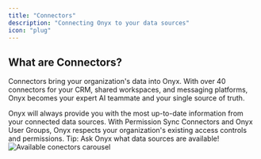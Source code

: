 ```yaml
---
title: "Connectors"
description: "Connecting Onyx to your data sources"
icon: "plug"
---
```


## What are Connectors?

Connectors bring your organization's data into Onyx. With over 40 connectors for your CRM, shared workspaces, and messaging platforms, Onyx becomes your expert AI teammate and your single source of truth.

<Card title="Reliable and Consistent Results" icon="handshake">
  Onyx will always provide you with the most up-to-date information from your connected data sources.
</Card>
<Card title="Permission-Aware" icon="shield-check">
  With Permission Sync Connectors and Onyx User Groups, Onyx respects your organization's existing access controls and permissions.
</Card>

<Tip>
  Tip: Ask Onyx what data sources are available!
</Tip>

<img className="rounded-image" src="/assets/overview/GENERIC_PLACEHOLDER.png" alt="Available conectors carousel" />

<CardGroup columns={2}>
  <Card title="Admins: Configure Your First Connector" icon="wrench" href="/admin/getting_started/connectors" horizontal/>
  <Card title="Users: Ask Onyx What Data is Available" icon="comment-dots" href="/overview/basics/chat" horizontal/>
</CardGroup>